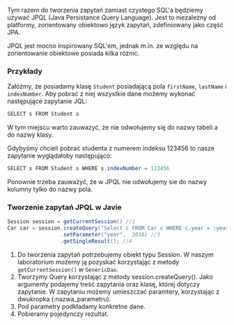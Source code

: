 Tym razem do tworzenia zapytań zamiast czystego SQL'a będziemy używać JPQL (Java Persistance Query Language). 
Jest to niezależny od platformy, zorientowany obiektowo język zapytań, zdefiniowany jako część JPA.

JPQL jest mocno inspirowany SQL'em, jednak m.in. ze względu na zorientowanie obiektowe posiada kilka różnic.


### Przykłady

Załóżmy, że posiadamy klasę `Student` posiadającą pola `firstName`, `lastName` i `indexNumber`. Aby pobrać z niej wszystkie dane możemy wykonać następujące zapytanie JQL:

```java
SELECT s FROM Student s
```
W tym miejscu warto zauwazyć, że nie odwołujemy się do nazwy tabeli a do nazwy klasy.

Gdybyśmy chcieli pobrać studenta z numerem indeksu 123456 to nasze zapytanie wyglądałoby następująco:

```java
SELECT s FROM Student s WHERE s.indexNumber = 123456
```
Ponownie trzeba zauważyć, że w JPQL nie odwołujemy sie do nazwy kolumny tylko do nazwy pola.


### Tworzenie zapytań JPQL w Javie

```java
Session session = getCurrentSession() //1
Car car = session.createQuery("Select c FROM Car c WHERE c.year = :year", Car.class) //2
                 .setParameter("year",  2016) //3
                 .getSingleResult(); //4
```

1. Do tworzenia zapytań potrzebujemy obiekt typu Session. W naszym laboratorium możemy ją pozyskać korzystając z metody `getCurrentSession()` w `GenericDao`.
1. Tworzymy Query korzystając z metody session.createQuery(). Jako argumenty podajemy treść zapytania oraz klasę, której dotyczy zapytanie. W zapytaniu możemy umieszczać paramtery, korzystając z dwukropka (:nazwa_parametru).
1. Pod parametry podkładamy konkretne dane.
1. Pobieramy pojedynczy rezultat.

